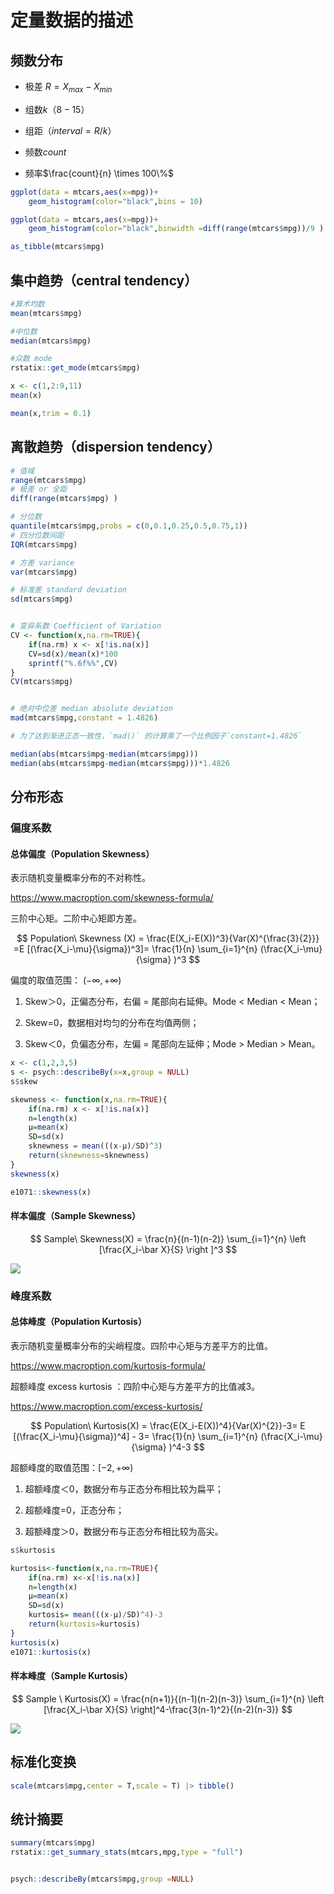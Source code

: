 # 定量数据的描述

## 频数分布

-   极差 $R=X_{max}-X_{min}$

-   组数$k$（$8-15$）

-   组距（$interval=R/k$）

-   频数$count$

-   频率$\frac{count}{n} \times 100\%$

```r
ggplot(data = mtcars,aes(x=mpg))+
    geom_histogram(color="black",bins = 10)

ggplot(data = mtcars,aes(x=mpg))+
    geom_histogram(color="black",binwidth =diff(range(mtcars$mpg))/9 )
```

```r
as_tibble(mtcars$mpg)
```

## 集中趋势（central tendency）

```r
#算术均数
mean(mtcars$mpg)     

#中位数
median(mtcars$mpg)   

#众数 mode
rstatix::get_mode(mtcars$mpg)

x <- c(1,2:9,11)
mean(x)

mean(x,trim = 0.1)

```

## 离散趋势（dispersion tendency）

```r
# 值域
range(mtcars$mpg)  
# 极差 or 全距
diff(range(mtcars$mpg) )  

# 分位数
quantile(mtcars$mpg,probs = c(0,0.1,0.25,0.5,0.75,1))    
# 四分位数间距
IQR(mtcars$mpg)     

# 方差 variance
var(mtcars$mpg)       

# 标准差 standard deviation
sd(mtcars$mpg)       


# 变异系数 Coefficient of Variation
CV <- function(x,na.rm=TRUE){  
    if(na.rm) x <- x[!is.na(x)]
    CV=sd(x)/mean(x)*100
    sprintf("%.6f%%",CV)
}
CV(mtcars$mpg)


# 绝对中位差 median absolute deviation
mad(mtcars$mpg,constant = 1.4826)

# 为了达到渐进正态一致性，`mad()` 的计算乘了一个比例因子`constant=1.4826`

median(abs(mtcars$mpg-median(mtcars$mpg)))
median(abs(mtcars$mpg-median(mtcars$mpg)))*1.4826
```

## 分布形态

### 偏度系数

#### 总体偏度（Population Skewness）

表示随机变量概率分布的不对称性。

<https://www.macroption.com/skewness-formula/>

三阶中心矩。二阶中心矩即方差。

$$ 
Population\ Skewness (X) =  \frac{E(X_i-E(X))^3}{Var(X)^{\frac{3}{2}}} =E  [(\frac{X_i-\mu}{\sigma})^3]= \frac{1}{n} \sum_{i=1}^{n}  (\frac{X_i-\mu}{\sigma} )^3
$$

偏度的取值范围： $(-\infty,+\infty)$

1.  Skew＞0，正偏态分布，右偏 = 尾部向右延伸。Mode \< Median \< Mean；

2.  Skew=0，数据相对均匀的分布在均值两侧；

3.  Skew＜0，负偏态分布，左偏 = 尾部向左延伸；Mode \> Median \> Mean。

```r
x <- c(1,2,3,5)
s <- psych::describeBy(x=x,group = NULL)
s$skew

skewness <- function(x,na.rm=TRUE){
    if(na.rm) x <- x[!is.na(x)]
    n=length(x)
    μ=mean(x)
    SD=sd(x)
    sknewness = mean(((x-μ)/SD)^3)
    return(sknewness=sknewness)
}
skewness(x)

e1071::skewness(x)
```

#### 样本偏度（Sample Skewness）

$$ 
Sample\ Skewness(X) =  \frac{n}{(n-1)(n-2)} \sum_{i=1}^{n}  \left [\frac{X_i-\bar X}{S} \right ]^3
$$

![](images/sample_skewness_SE.png){fig-align="center"}

### 峰度系数

#### 总体峰度（Population Kurtosis）

表示随机变量概率分布的尖峭程度。四阶中心矩与方差平方的比值。

<https://www.macroption.com/kurtosis-formula/>

超额峰度 excess kurtosis ：四阶中心矩与方差平方的比值减3。

<https://www.macroption.com/excess-kurtosis/>

$$
Population\ Kurtosis(X) =  \frac{E(X_i-E(X))^4}{Var(X)^{2}}-3= E  [(\frac{X_i-\mu}{\sigma})^4] - 3= \frac{1}{n} \sum_{i=1}^{n}  (\frac{X_i-\mu}{\sigma} )^4-3
$$

超额峰度的取值范围：$[-2,+\infty)$

1.  超额峰度＜0，数据分布与正态分布相比较为扁平；

2.  超额峰度=0，正态分布；

3.  超额峰度＞0，数据分布与正态分布相比较为高尖。

```r
s$kurtosis

kurtosis<-function(x,na.rm=TRUE){
    if(na.rm) x<-x[!is.na(x)]
    n=length(x)
    μ=mean(x)
    SD=sd(x)
    kurtosis= mean(((x-μ)/SD)^4)-3
    return(kurtosis=kurtosis)
}
kurtosis(x)
e1071::kurtosis(x)
```

#### 样本峰度（Sample Kurtosis）

$$
Sample \ Kurtosis(X) =   \frac{n(n+1)}{(n-1)(n-2)(n-3)} \sum_{i=1}^{n} \left [\frac{X_i-\bar X}{S} \right]^4-\frac{3(n-1)^2}{(n-2)(n-3)}
$$

![](images/sample_kurtosis_SE.png){fig-align="center"}

## 标准化变换

```r
scale(mtcars$mpg,center = T,scale = T) |> tibble()
```

## 统计摘要

```r
summary(mtcars$mpg)
rstatix::get_summary_stats(mtcars,mpg,type = "full")


psych::describeBy(mtcars$mpg,group =NULL)
```
